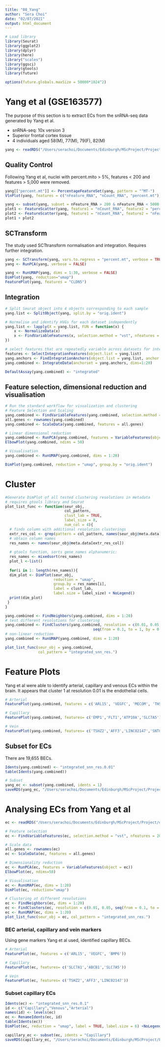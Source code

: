 ```yaml
---
title: "08_Yang"
author: "Sera Choi"
date: "02/07/2021"
output: html_document
---
```


```r
# Load library
library(Seurat)
library(ggplot2)
library(dplyr)
library(here)
library("scales")
library(ggsci)
library(gtools)
library(future)

options(future.globals.maxSize = 50000*1024^2)
```

# Yang et al (GSE163577)

The purpose of this section is to extract ECs from the snRNA-seq data generated by Yang et al. 

* snRNA-seq: 10x version 3
* Superior frontal cortex tissue
* 4 individuals aged 58(M), 77(M), 79(F), 82(M)

```r
yang <- readRDS("/Users/serachoi/Documents/Edinburgh/MScProject/Project/data/Yang_et_al.RDS")
```

## Quality Control

Following Yang et al, nuclei with percent.mito > 5%, features < 200 and features > 5,000 were removed. 

```r
yang[["percent.mt"]] <- PercentageFeatureSet(yang, pattern = "^MT-")
VlnPlot(yang, features = c("nFeature_RNA", "nCount_RNA", "percent.mt"), ncol = 3, pt.size = 0)

yang <- subset(yang, subset = nFeature_RNA > 200 & nFeature_RNA < 5000 & percent.mt < 5)
plot1 <- FeatureScatter(yang, feature1 = "nCount_RNA", feature2 = "percent.mt")
plot2 <- FeatureScatter(yang, feature1 = "nCount_RNA", feature2 = "nFeature_RNA")
plot1 + plot2
```

## SCTransform

The study used SCTtransform normalisation and integration. Requires further integration. 

```r
yang <- SCTransform(yang, vars.to.regress = "percent.mt", verbose = TRUE)
yang <- RunPCA(yang, verbose = FALSE)

yang <- RunUMAP(yang, dims = 1:30, verbose = FALSE)
DimPlot(yang, reduction="umap")
FeaturePlot(yang, features = "CLDN5")
```


## Integration 

```r
# Split Seurat object into 4 objects corresponding to each sample 
yang.list <- SplitObject(yang, split.by = "orig.ident")

# Normalise and identify HVGs for each dataset independently
yang.list <- lapply(X = yang.list, FUN = function(x) {
    x <- NormalizeData(x)
    x <- FindVariableFeatures(x, selection.method = "vst", nfeatures = 2000)
})

# select features that are repeatedly variable across datasets for integration
features <- SelectIntegrationFeatures(object.list = yang.list)
yang.anchors <- FindIntegrationAnchors(object.list = yang.list, anchor.features = features, dims = 1:20)
yang.combined <- IntegrateData(anchorset = yang.anchors, dims=1:20)

DefaultAssay(yang.combined) <- "integrated" 
```

## Feature selection, dimensional reduction and visualisation

```r
# Run the standard workflow for visualization and clustering
# Feature Selection and Scaling 
yang.combined <- FindVariableFeatures(yang.combined, selection.method = "vst", nfeatures = 2000)
all.genes <- rownames(yang.combined)
yang.combined <- ScaleData(yang.combined, features = all.genes)

# Linear dimensional reduction 
yang.combined <- RunPCA(yang.combined, features = VariableFeatures(object = yang.combined))
ElbowPlot(yang.combined, ndims = 50)

# Visualisation
yang.combined <- RunUMAP(yang.combined, dims = 1:20)
```

```r
DimPlot(yang.combined, reduction = "umap", group.by = "orig.ident")
```

# Cluster

```r
#Generate DimPlot of all tested clustering resolutions in metadata
# requires gtools library and Seurat
plot_list_func <- function(seur_obj,
                           col_pattern,
                           clust_lab = TRUE,
                           label_size = 8,
                           num_col = 4){
  # finds column with additional resolution clusterings
  extr_res_col <- grep(pattern = col_pattern, names(seur_obj@meta.data))
  # obtain column names
  res_names <- names(seur_obj@meta.data[extr_res_col])
  
  # gtools function, sorts gene_names alphanumeric:
  res_names <- mixedsort(res_names) 
  plot_l <-list()
  
  for(i in 1: length(res_names)){
  dim_plot <- DimPlot(seur_obj, 
                      reduction = "umap", 
                      group.by = res_names[i],
                      label = clust_lab,
                      label.size = label_size) + NoLegend()
  print(dim_plot)
 }
}

yang.combined <- FindNeighbors(yang.combined, dims = 1:20)
# test different resolutions for clustering
yang.combined <- FindClusters(yang.combined, resolution = c(0.01, 0.05, 
                                        seq(from = 0.1, to = 1, by = 0.1)))
# non-linear reduction
yang.combined <- RunUMAP(yang.combined, dims = 1:20)

plot_list_func(seur_obj = yang.combined,
               col_pattern = "integrated_snn_res.")
```

# Feature Plots 

Yang et al were able to identify arterial, capillary and venous ECs within the brain. It appears that cluster 1 at resolution 0.01 is the endothelial cells. 

```r
# Arterial
FeaturePlot(yang.combined, features = c('ARL15', 'VEGFC', 'MECOM', 'THSD7A'))

# Capillary
FeaturePlot(yang.combined, features= c('EMP1','FLT1','ATP10A','SLC7A5'))

# Vein
FeaturePlot(yang.combined, features= c('TSHZ2','AFF3','LINC02147','SNTG2'))
```

## Subset for ECs 

There are 19,655 BECs. 

```r
Idents(yang.combined) <- "integrated_snn_res.0.01"
table(Idents(yang.combined))

# Subset 
yang_ec <- subset(yang.combined, idents = 1)
saveRDS(yang_ec, "/Users/serachoi/Documents/Edinburgh/MScProject/Project/data/processed/yang_ec.RDS")
```

# Analysing ECs from Yang et al

```r
ec <- readRDS("/Users/serachoi/Documents/Edinburgh/MScProject/Project/data/processed/yang_ec.RDS")

# Feature selection 
ec <- FindVariableFeatures(ec, selection.method = "vst", nfeatures = 2000)

# Scale data
all.genes <- rownames(ec)
ec <- ScaleData(ec, features = all.genes)

# Dimensionality reduction
ec <- RunPCA(ec, features = VariableFeatures(object = ec))
ElbowPlot(ec, ndims=50)

# Visualisation
ec <- RunUMAP(ec, dims = 1:20)
DimPlot(ec, reduction="umap")

# Clustering at different resolutions
ec <- FindNeighbors(ec, dims = 1:20)
ec <- FindClusters(ec, resolution = c(0.01, 0.05, seq(from = 0.1, to = 1, by = 0.1)))
ec <- RunUMAP(ec, dims = 1:20)
plot_list_func(seur_obj = ec, col_pattern = "integrated_snn_res.")
```

### BEC arterial, capillary and vein markers 

Using gene markers Yang et al used, identified capillary BECs. 

```r
# Arterial
FeaturePlot(ec, features = c('ARL15', 'VEGFC', 'BMP6'))

# Capillary
FeaturePlot(ec, features= c('SLC7A1','ABCB1','SLC7A5'))

# Vein
FeaturePlot(ec, features= c('TSHZ2','AFF3','LINC02147'))
```

### Subset capillary ECs 

```r
Idents(ec) <- "integrated_snn_res.0.1"
id <- c("Capillary","Venous","Arterial")
names(id) <- levels(ec)
ec <- RenameIdents(ec, id)
table(Idents(ec))
DimPlot(ec, reduction = "umap", label = TRUE, label.size = 6) +NoLegend()

capillary_ec <- subset(ec, idents = "Capillary")
saveRDS(capillary_ec, "/Users/serachoi/Documents/Edinburgh/MScProject/Project/data/processed/yang_capillary_ec.RDS")
```





